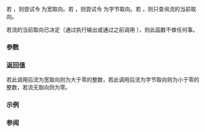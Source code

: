 {{cpp/title|fwide}}
{{cpp/io/c/navbar}}
{{ddcl|header=cwchar|
int fwide( std::FILE* stream, int mode );
}}

若 {{c|1=mode &gt; 0}}，则尝试令 {{c|stream}} 为宽取向。若 {{c|1=mode &lt; 0}}，则尝试令 {{c|stream}} 为字节取向。若 {{c|1=mode == 0}}，则只查询流的当前取向。

若流的当前取向已决定（通过执行输出或通过之前调用 {{tt|fwide}}），则此函数不做任何事。

===参数===
{{par begin}}
{{par|stream|指向要修改或查询的 C I/O 流的指针}}
{{par|mode|大于零的整数值设置流为宽，小于零者设置流为窄，零值仅查询}}
{{par end}}

===返回值===
若此调用后流为宽取向则为大于零的整数，若此调用后流为字节取向则为小于零的整数，若流无取向则为零。

===示例===
{{example
|以下代码设置并重置流的取向。
|code=
#include &lt;cstdio&gt;
#include &lt;cstdlib&gt;
#include &lt;cwchar&gt;
#include &lt;iostream&gt;

void show_orientation(int n)
{
    n &lt; 0 ? std::wcout &lt;&lt; "\t窄取向\n" :
    n &gt; 0 ? std::wcout &lt;&lt; "\t宽取向\n" :
            std::wcout &lt;&lt; "\t无取向\n";
}

void try_read(FILE* fp)
{
    if (const int c = std::fgetc(fp); c == EOF)
        std::wcout &lt;&lt; "\t读取窄字符失败\n";
    else
        std::wcout &lt;&lt; "\t读取窄字符 '" &lt;&lt; static_cast&lt;char&gt;(c) &lt;&lt; "'\n";

    if (const wint_t wc = std::fgetwc(fp); wc == WEOF)
        std::wcout &lt;&lt; "\t读取宽字符失败\n";
    else
        std::wcout &lt;&lt; "\t读取宽字符 '" &lt;&lt; static_cast&lt;wchar_t&gt;(wc) &lt;&lt; "'\n";
}

int main()
{
    enum fwide_orientation : int { narrow = -1, query, wide };

    FILE* fp = std::fopen("main.cpp", "r");
    if (!fp)
    {
        std::wcerr &lt;&lt; "fopen() 失败\n";
        return EXIT_FAILURE;
    }

    std::wcout &lt;&lt; "1) 新打开的流无取向。\n";
    show_orientation(std::fwide(fp, fwide_orientation::query));

    std::wcout &lt;&lt; "2) 设立字节取向。\n";
    show_orientation(std::fwide(fp, fwide_orientation::narrow));
    try_read(fp);

    std::wcout &lt;&lt; "3) 仅有 freopen() 可以重置流的取向。\n";
    if (std::freopen("main.cpp", "r", fp) == NULL)
    {
        std::wcerr &lt;&lt; "freopen() 失败\n";
        return EXIT_FAILURE;
    }

    std::wcout &lt;&lt; "4) 重新打开的流无取向。\n";
    show_orientation(std::fwide(fp, fwide_orientation::query));

    std::wcout &lt;&lt; "5) 设立宽取向。\n";
    show_orientation(std::fwide(fp, fwide_orientation::wide));
    try_read(fp);

    std::fclose(fp);
}
|p=true
|output=
1) 新打开的流无取向。
        无取向
2) 设立字节取向。
        窄取向
        窄字符读取 '#'
        宽字符读取失败
3) 仅有 freopen() 可以重置流的取向。
4) 重新打开的流无取向。
        无取向
5) 设立宽取向。
        宽取向
        窄字符读取失败
        宽字符读取 '#'
}}

===参阅===
{{dsc begin}}
{{dsc inc | cpp/io/c/dsc fopen}}
{{dsc see c | c/io/fwide}}
{{dsc end}}

{{langlinks|de|en|es|fr|it|ja|pt|ru}}